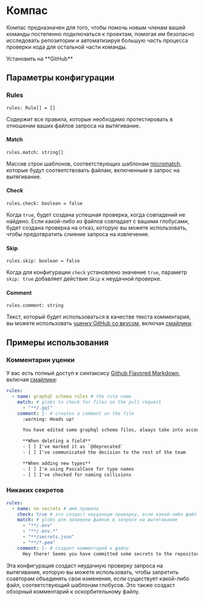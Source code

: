 
# <Compass size={96} /> Компас

Компас предназначен для того, чтобы помочь новым членам вашей команды постепенно подключаться к проектам, помогая им безопасно исследовать репозитории и автоматизируя большую часть процесса проверки кода для остальной части команды.

<Install href="https://github.com/marketplace/hike-compass">
  Установить на **GitHub**
</Install>

## Параметры конфигурации

### Rules

```tsx
rules: Rule[] = []
```

Содержит все правила, которые необходимо протестировать в отношении ваших файлов запроса на вытягивание.

#### Match

```tsx
rules.match: string[]
```

Массив строк шаблонов, соответствующих шаблонам [micromatch](https://github.com/micromatch/micromatch), которые будут соответствовать файлам, включенным в запрос на вытягивание.

#### Check

```tsx
rules.check: boolean = false
```

Когда `true`, будет создана успешная проверка, когда совпадений не найдено. Если какой-либо из файлов совпадает с вашими глобусами, будет создана проверка на отказ, которую вы можете использовать, чтобы предотвратить слияние запроса на извлечение.

#### Skip

```tsx
rules.skip: boolean = false
```

Когда для конфигурации `check` установлено значение `true`, параметр `skip: true` добавляет действие `Skip` к неудачной проверке.

#### Comment

```tsx
rules.comment: string
```

Текст, который будет использоваться в качестве текста комментария, вы можете использовать [уценку GitHub со вкусом](https://guides.github.com/features/mastering-markdown/#GitHub-flavored-markdown), включая [смайлики](https://github.com/ikatyang/emoji-cheat-sheet/blob/master/README.md).

## Примеры использования

### Комментарии уценки

У вас есть полный доступ к синтаксису [Github Flavored Markdown](https://guides.github.com/features/mastering-markdown/#GitHub-flavored-markdown), включая [смайлики](https://github.com/ikatyang/emoji-cheat-sheet/blob/master/README.md):

```yaml filename=".github/compass.yaml"
rules:
  - name: graphql schema rules # the rule name
    match: # globs to check for files on the pull request
      - "**/.gql"
    comment: |- # creates a comment on the file
      :warning: Heads up!

      You have edited some graphql schema files, always take into account the following:

      **When deleting a field**
      - [ ] I've marked it as `@deprecated`
      - [ ] I've communicated the decision to the rest of the team

      **When adding new types**
      - [ ] I'm using PascalCase for type names
      - [ ] I've checked for naming collisions
```

### Никаких секретов

```yaml filename=".github/compass.yaml"
rules:
  - name: no secrets # имя правила
    check: true # это создаст неудачную проверку, если какой-либо файл соответствует
    match: # globs для проверки файлов в запросе на вытягивание
      - "**/.env"
      - "**/.env.*"
      - "**/secrets.json"
      - "**/*.pem"
    comment: |- # создает комментарий к файлу
      Hey there! Seems you have committed some secrets to the repository 😱
```

Эта конфигурация создаст неудачную проверку запроса на вытягивание, которую вы можете использовать, чтобы запретить соавторам объединять свои изменения, если существует какой-либо файл, соответствующий шаблонам глобусов. Это также создаст обзорный комментарий к оскорбительному файлу.
